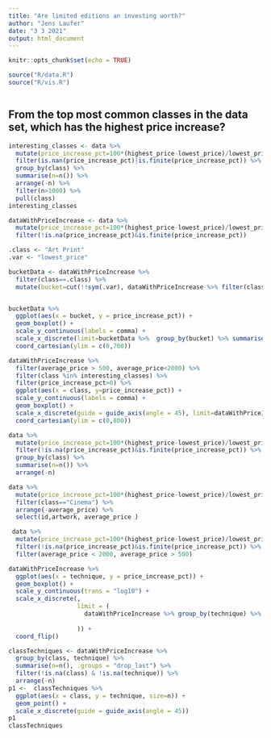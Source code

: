 ```yaml
---
title: "Are limited editions an investing worth?"
author: "Jens Laufer"
date: "3 3 2021"
output: html_document
---
```


```r
knitr::opts_chunk$set(echo = TRUE)
```

```r
source("R/data.R")
source("R/vis.R")
```
```r

```


## From the top most common classes in the data set, which has the highest price increase?


```r
interesting_classes <- data %>% 
  mutate(price_increase_pct=100*(highest_price-lowest_price)/lowest_price) %>% 
  filter(is.nan(price_increase_pct)|is.finite(price_increase_pct)) %>% 
  group_by(class) %>% 
  summarise(n=n()) %>% 
  arrange(-n) %>% 
  filter(n>1000) %>% 
  pull(class)
interesting_classes
```
```r
dataWithPriceIncrease <- data %>% 
  mutate(price_increase_pct=100*(highest_price-lowest_price)/lowest_price) %>%
  filter(!is.na(price_increase_pct)&is.finite(price_increase_pct)) 
```
```r
.class <- "Art Print"
.var <- "lowest_price"

bucketData <- dataWithPriceIncrease %>% 
  filter(class==.class) %>% 
  mutate(bucket=cut(!!sym(.var), dataWithPriceIncrease %>% filter(class==.class) %>% pull(!!sym(.var)) %>% quantile(), include.lowest=T)) 


bucketData %>% 
  ggplot(aes(x = bucket, y = price_increase_pct)) +
  geom_boxplot() +
  scale_y_continuous(labels = comma) +
  scale_x_discrete(limit=bucketData %>%  group_by(bucket) %>% summarise(median=median(price_increase_pct, na.rm = T)) %>% arrange(-median) %>% pull(bucket)) +
  coord_cartesian(ylim = c(0,700))
```



```r

dataWithPriceIncrease %>%
  filter(average_price > 500, average_price<2000) %>% 
  filter(class %in% interesting_classes) %>% 
  filter(price_increase_pct>0) %>% 
  ggplot(aes(x = class, y=price_increase_pct)) +
  scale_y_continuous(labels = comma) +
  geom_boxplot() +
  scale_x_discrete(guide = guide_axis(angle = 45), limit=dataWithPriceIncrease %>% filter(class %in% interesting_classes) %>% group_by() %>% summarise(median=median(price_increase_pct, na.rm = T)) %>% arrange(-median) %>% pull(class)) + 
  coord_cartesian(ylim = c(0,800))
```
```r

data %>% 
  mutate(price_increase_pct=100*(highest_price-lowest_price)/lowest_price) %>%
  filter(!is.na(price_increase_pct)&is.finite(price_increase_pct)) %>%  filter(average_price > 500, average_price<2000) %>% 
  group_by(class) %>% 
  summarise(n=n()) %>% 
  arrange(-n)
```


```r
data %>% 
  mutate(price_increase_pct=100*(highest_price-lowest_price)/lowest_price) %>% 
  filter(class=="Cinema") %>% 
  arrange(-average_price) %>% 
  select(id,artwork, average_price )
```


```r
 data %>% 
  mutate(price_increase_pct=100*(highest_price-lowest_price)/lowest_price) %>%
  filter(!is.na(price_increase_pct)&is.finite(price_increase_pct)) %>% 
  filter(average_price < 2000, average_price > 500)
```



```r
dataWithPriceIncrease %>%
  ggplot(aes(x = technique, y = price_increase_pct)) +
  geom_boxplot() +
  scale_y_continuous(trans = "log10") +
  scale_x_discrete(,
                   limit = (
                     dataWithPriceIncrease %>% group_by(technique) %>% summarise(median =
                                                                                   median(price_increase_pct, na.rm = T)) %>% arrange(-median) %>% pull(technique)
                   )) +
  coord_flip()
```

```r
classTechniques <- dataWithPriceIncrease %>% 
  group_by(class, technique) %>% 
  summarise(n=n(), .groups = "drop_last") %>% 
  filter(!is.na(class) & !is.na(technique)) %>% 
  arrange(-n)
p1 <-  classTechniques %>% 
  ggplot(aes(x = class, y = technique, size=n)) +
  geom_point() +
  scale_x_discrete(guide = guide_axis(angle = 45))
p1
classTechniques
```  


